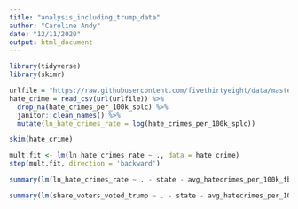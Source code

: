 ```yaml
---
title: "analysis_including_trump_data"
author: "Caroline Andy"
date: "12/11/2020"
output: html_document
---
```


```r
library(tidyverse)
library(skimr)

urlfile = "https://raw.githubusercontent.com/fivethirtyeight/data/master/hate-crimes/hate_crimes.csv"
hate_crime = read_csv(url(urlfile)) %>%
  drop_na(hate_crimes_per_100k_splc) %>%
  janitor::clean_names() %>%
  mutate(ln_hate_crimes_rate = log(hate_crimes_per_100k_splc))

skim(hate_crime)

mult.fit <- lm(ln_hate_crimes_rate ~ ., data = hate_crime)
step(mult.fit, direction = 'backward')

summary(lm(ln_hate_crimes_rate ~ . - state - avg_hatecrimes_per_100k_fbi - hate_crimes_per_100k_splc, data = hate_crime))

summary(lm(share_voters_voted_trump ~ . - state - avg_hatecrimes_per_100k_fbi - hate_crimes_per_100k_splc - ln_hate_crimes_rate, data = hate_crime))
```